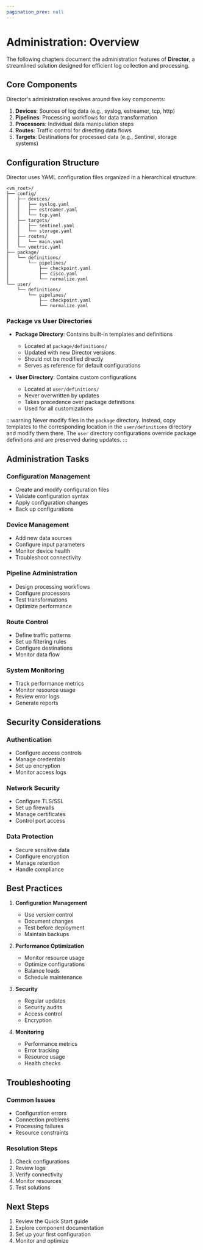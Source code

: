 ```yaml
---
pagination_prev: null
---
```


# Administration: Overview

The following chapters document the administration features of **Director**, a streamlined solution designed for efficient log collection and processing.

## Core Components

Director's administration revolves around five key components:

1. **Devices**: Sources of log data (e.g., syslog, estreamer, tcp, http)
2. **Pipelines**: Processing workflows for data transformation
3. **Processors**: Individual data manipulation steps
4. **Routes**: Traffic control for directing data flows
5. **Targets**: Destinations for processed data (e.g., Sentinel, storage systems)

## Configuration Structure

Director uses YAML configuration files organized in a hierarchical structure:

```plaintext
<vm_root>/
├── config/
│   ├── devices/
│   │   ├── syslog.yaml
│   │   ├── estreamer.yaml
│   │   └── tcp.yaml
│   ├── targets/
│   │   ├── sentinel.yaml
│   │   └── storage.yaml
│   ├── routes/
│   │   └── main.yaml
│   └── vmetric.yaml
├── package/
│   └── definitions/
│       └── pipelines/
│           ├── checkpoint.yaml
│           ├── cisco.yaml
│           └── normalize.yaml
└── user/
    └── definitions/
        └── pipelines/
            ├── checkpoint.yaml
            └── normalize.yaml
```

### Package vs User Directories

- **Package Directory**: Contains built-in templates and definitions
  - Located at `package/definitions/`
  - Updated with new Director versions
  - Should not be modified directly
  - Serves as reference for default configurations

- **User Directory**: Contains custom configurations
  - Located at `user/definitions/`
  - Never overwritten by updates
  - Takes precedence over package definitions
  - Used for all customizations

:::warning
Never modify files in the `package` directory. Instead, copy templates to the corresponding location in the `user/definitions` directory and modify them there. The `user` directory configurations override package definitions and are preserved during updates.
:::

## Administration Tasks

### Configuration Management

- Create and modify configuration files
- Validate configuration syntax
- Apply configuration changes
- Back up configurations

### Device Management

- Add new data sources
- Configure input parameters
- Monitor device health
- Troubleshoot connectivity

### Pipeline Administration

- Design processing workflows
- Configure processors
- Test transformations
- Optimize performance

### Route Control

- Define traffic patterns
- Set up filtering rules
- Configure destinations
- Monitor data flow

### System Monitoring

- Track performance metrics
- Monitor resource usage
- Review error logs
- Generate reports

## Security Considerations

### Authentication
- Configure access controls
- Manage credentials
- Set up encryption
- Monitor access logs

### Network Security
- Configure TLS/SSL
- Set up firewalls
- Manage certificates
- Control port access

### Data Protection
- Secure sensitive data
- Configure encryption
- Manage retention
- Handle compliance

## Best Practices

1. **Configuration Management**
   - Use version control
   - Document changes
   - Test before deployment
   - Maintain backups

2. **Performance Optimization**
   - Monitor resource usage
   - Optimize configurations
   - Balance loads
   - Schedule maintenance

3. **Security**
   - Regular updates
   - Security audits
   - Access control
   - Encryption

4. **Monitoring**
   - Performance metrics
   - Error tracking
   - Resource usage
   - Health checks

## Troubleshooting

### Common Issues
- Configuration errors
- Connection problems
- Processing failures
- Resource constraints

### Resolution Steps
1. Check configurations
2. Review logs
3. Verify connectivity
4. Monitor resources
5. Test solutions

## Next Steps

1. Review the Quick Start guide
2. Explore component documentation
3. Set up your first configuration
4. Monitor and optimize